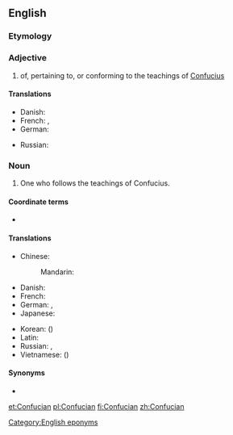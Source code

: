 ==English==

===Etymology===
{{suffix|Confucius|ian|lang=en}}

===Adjective===
{{en-adj}}

# of, pertaining to, or conforming to the teachings of [[Confucius]]

====Translations====
{{trans-top|of, pertaining to, or conforming to the teachings of Confucius}}
* Danish: {{t|da|konfuciansk}}
* French: {{t+|fr|confucéen}}, {{t+|fr|confucien}}
* German: {{t+|de|konfuzianisch}}
{{trans-mid}}
* Russian: {{t+|ru|конфуциа́нский}}
{{trans-bottom}}

===Noun===
{{en-noun}}

# One who follows the teachings of Confucius.

====Coordinate terms====
* {{list:religionists/en}}

====Translations====
{{trans-top|one who follows the teachings of Confucius}}
* Chinese:
*: Mandarin: {{t+|cmn|儒家|tr=rújiā|sc=Hani}}
* Danish: {{t|da|konfucianer|c}}
* French: {{t+|fr|confucianiste|m|f}}
* German: {{t|de|Konfuzianer|m}}, {{t|de|Konfuzianerin|f}}
* Japanese: {{t|ja|儒家|tr=じゅか, juka|sc=Jpan}}
{{trans-mid}}
* Korean: {{t+|ko|유가|sc=Kore}} ({{t+|ko|儒家|sc=Kore}})
* Latin: {{t|la|Confucianus|m}}
* Russian: {{t+|ru|конфуциа́нец|m}}, {{t|ru|конфуциа́нка|f}}
* Vietnamese: {{t+|vi|nho gia}} ({{t+|vi|儒家}})
{{trans-bottom}}

====Synonyms====
* {{l|en|Confucianist}}

[[Category:English eponyms]]

[[et:Confucian]]
[[pl:Confucian]]
[[fi:Confucian]]
[[zh:Confucian]]